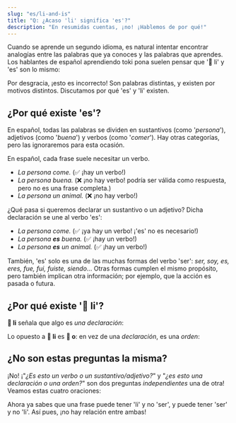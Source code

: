 ```yaml
---
slug: "es/li-and-is"
title: "Q: ¿Acaso 'li' significa 'es'?"
description: "En resumidas cuentas, ¡no! ¡Hablemos de por qué!"
---
```



Cuando se aprende un segundo idioma, es natural intentar encontrar analogías entre las palabras que ya conoces y las palabras que aprendes. Los hablantes de español aprendiendo toki pona suelen pensar que '󱤧 li' y 'es' son lo mismo:

<List>
  <Sentence sp="󱥴<b>󱤧</b>󱥔" sl="waso <b>li</b> pona." m="El pájaro <b>es</b> bueno." />
</List>

Por desgracia, ¡esto es incorrecto! Son palabras distintas, y existen por motivos distintos. Discutamos por qué 'es' y 'li' existen.

## ¿Por qué existe 'es'?

En español, todas las palabras se dividen en sustantivos (como '*persona*'), adjetivos (como '*buena*') y verbos (como '*comer*'). Hay otras categorías, pero las ignoraremos para esta ocasión.

En español, cada frase suele necesitar un verbo.
* *La persona come.* (✅ ¡hay un verbo!)
* *La persona buena.* (❌ ¡no hay verbo! podría ser válida como respuesta, pero no es una frase completa.)
* *La persona un animal.* (❌ ¡no hay verbo!)

¿Qué pasa si queremos declarar un sustantivo o un adjetivo? Dicha declaración se une al verbo 'es':

* *La persona come.* (✅ ¡ya hay un verbo! ¡'es' no es necesario!)
* *La persona **es** buena.* (✅ ¡hay un verbo!)
* *La persona **es** un animal.* (✅ ¡hay un verbo!)

También, 'es' solo es una de las muchas formas del verbo 'ser': *ser, soy, es, eres, fue, fui, fuiste, siendo*... Otras formas cumplen el mismo propósito, pero también implican otra información; por ejemplo, que la acción es pasada o futura.

## ¿Por qué existe '󱤧 li'?

**󱤧 li** señala que algo es *una declaración*:

<List>
  <Word sl="jan li moku." m="La persona come." />
  <Word sl="jan li pona." m="La persona es buena." />
  <Word sl="jan li soweli." m="La persona es un animal." />
</List>

Lo opuesto a **󱤧 li** es **󱥄 o**: en vez de una *declaración*, es una *orden*:

<List>
  <Word sl="jan o moku!" m="¡Persona, come!" />
  <Word sl="jan o pona!" m="¡Persona, se buena!" />
  <Word sl="jan o soweli!" m="¡Persona, se un animal!" />
</List>

## ¿No son estas preguntas la misma?

¡No! ¡"*¿Es esto un verbo o un sustantivo/adjetivo?*" y "*¿es esto una declaración o una orden?*" son dos preguntas *independientes* una de otra! Veamos estas cuatro oraciones:

<List>
  <Word sl="jan li moku." m="La persona come.<br />Declaración → 󱤧 li. Verbo → sin 'ser'." />
  <Word sl="jan li pona." m="La persona es buena.<br />Declaración → 󱤧 li. Adjetivo → necesita 'ser'." />
  <Word sl="jan o moku!" m="¡Persona, come!<br />Orden → 󱥄 o. Verbo → sin 'ser'." />
  <Word sl="jan o pona!" m="¡Persona, se buena!<br />Orden → 󱥄 o. Adjectivo → necesita 'ser'." />
</List>

Ahora ya sabes que una frase puede tener 'li' y no 'ser', y puede tener 'ser' y no 'li'. Así pues, ¡no hay relación entre ambas!
